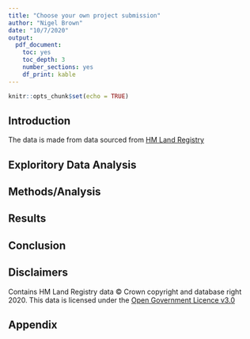 ```yaml
---
title: "Choose your own project submission"
author: "Nigel Brown"
date: "10/7/2020"
output: 
  pdf_document:
    toc: yes
    toc_depth: 3
    number_sections: yes
    df_print: kable
---
```


```r
knitr::opts_chunk$set(echo = TRUE)
```

## Introduction

The data is made from data sourced from [HM Land Registry](https://www.gov.uk/government/statistical-data-sets/price-paid-data-downloads) 




## Exploritory Data Analysis

## Methods/Analysis

## Results

## Conclusion


## Disclaimers

Contains HM Land Registry data © Crown copyright and database right 2020. This data is licensed under the [Open Government Licence v3.0](http://www.nationalarchives.gov.uk/doc/open-government-licence/version/3/)

## Appendix
